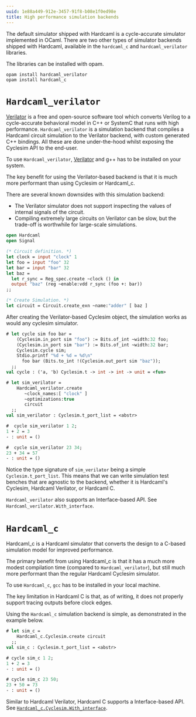 ```yaml
---
uuid: 1e88a449-912e-3457-91f8-b08e1f0ed98e
title: High performance simulation backends
---
```


The default simulator shipped with Hardcaml is a cycle-accurate
simulator implemented in OCaml. There are two other types of simulator
backends shipped with Hardcaml, available in the `hardcaml_c` and
`hardcaml_verilator` libraries.

The libraries can be installed with opam.

```
opam install hardcaml_verilator
opam install hardcaml_c
```

# `Hardcaml_verilator`

[Verilator](https://www.veripool.org/wiki/verilator) is a free and
open-source software tool which converts Verilog to a cycle-accurate
behavioral model in C++ or SystemC that runs with high
performance. `Hardcaml_verilator` is a simulation backend that
compiles a Hardcaml circuit simulation to the Verilator backend, with
custom generated C++ bindings. All these are done under-the-hood
whilst exposing the Cyclesim API to the end-user.

To use `Hardcaml_verilator`,
[Verilator](https://www.veripool.org/wiki/verilator) and g++ has to be
installed on your system.

The key benefit for using the Verilator-based backend is that it is
much more performant than using Cyclesim or Hardcaml_c.

There are several known downsides with this simulation backend:

- The Verilator simulator does not support inspecting the values of
  internal signals of the circuit.
- Compiling extremely large circuits on Verilator can be slow, but the
  trade-off is worthwhile for large-scale simulations.

```ocaml
open Hardcaml
open Signal

(* Circuit definition. *)
let clock = input "clock" 1
let foo = input "foo" 32
let bar = input "bar" 32
let baz =
  let r_sync = Reg_spec.create ~clock () in
  output "baz" (reg ~enable:vdd r_sync (foo +: bar))
;;

(* Create Simulation. *)
let circuit = Circuit.create_exn ~name:"adder" [ baz ]

```

After creating the Verilator-based Cyclesim object, the simulation
works as would any cyclesim simulator.

```ocaml
# let cycle sim foo bar =
    (Cyclesim.in_port sim "foo") := Bits.of_int ~width:32 foo;
    (Cyclesim.in_port sim "bar") := Bits.of_int ~width:32 bar;
    Cyclesim.cycle sim;
    Stdio.printf "%d + %d = %d\n"
      foo bar (Bits.to_int !(Cyclesim.out_port sim "baz"));
  ;;
val cycle : ('a, 'b) Cyclesim.t -> int -> int -> unit = <fun>

# let sim_verilator =
    Hardcaml_verilator.create
       ~clock_names:[ "clock" ]
       ~optimizations:true
       circuit
  ;;
val sim_verilator : Cyclesim.t_port_list = <abstr>

#  cycle sim_verilator 1 2;
1 + 2 = 3
- : unit = ()

#  cycle sim_verilator 23 34;
23 + 34 = 57
- : unit = ()
```

Notice the type signature of `sim_verilator` being a simple
`Cyclesim.t_port_list`. This means that we can write simulation test
benches that are agnostic to the backend, whether it is Hardcaml's
Cyclesim, Hardcaml Verilator, or Hardcaml C.

`Hardcaml_verilator` also supports an Interface-based API. See `Hardcaml_verilator.With_interface`.

# `Hardcaml_c`

Hardcaml_c is a Hardcaml simulator that converts the design to a
C-based simulation model for improved performance.

The primary benefit from using Hardcaml_c is that it has a much more
modest compilation time (compared to `Hardcaml_verilator`), but still
much more performant than the regular Hardcaml Cyclesim simulator.

To use `Hardcaml_c`, `gcc` has to be installed in your local machine.

The key limitation in Hardcaml C is that, as of writing, it does not
properly support tracing outputs before clock edges.

Using the `Hardcaml_c` simulation backend is simple, as demonstrated
in the example below.

```ocaml
# let sim_c =
    Hardcaml_c.Cyclesim.create circuit
  ;;
val sim_c : Cyclesim.t_port_list = <abstr>

# cycle sim_c 1 2;
1 + 2 = 3
- : unit = ()

# cycle sim_c 23 50;
23 + 50 = 73
- : unit = ()
```

Similar to Hardcaml Verilator, Hardcaml C supports a Interface-based
API. See [`Hardcaml_c.Cyclesim.With_interface`](https://ocaml.janestreet.com/ocaml-core/latest/doc/hardcaml_verilator/Hardcaml_verilator/index.html).

